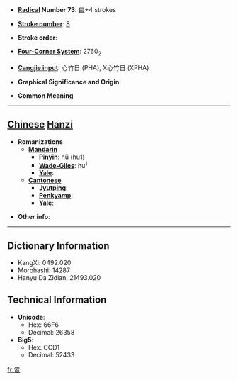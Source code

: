 * '''[[Wiktionary:Chinese radical index| Radical]] Number 73''': [[Wiktionary:Chinese radical index 曰|曰]]+4 strokes

* '''[[Wiktionary:Chinese total strokes index|Stroke number]]''': [[Wiktionary:Chinese total strokes index 8|8]]

* '''Stroke order''': 

* '''[[Wiktionary:Chinese four corner index|Four-Corner System]]''': 2760<sub>2</sub>

* '''[[Wiktionary:Chinese Cangjie index|Cangjie input]]''': 心竹日 (PHA), X心竹日 (XPHA)

* '''Graphical Significance and Origin''': 

* '''Common Meaning'''

----

== [[Chinese]] [[Hanzi]] ==

* '''Romanizations'''
** '''[[Mandarin]]'''
*** '''[[Pinyin]]''': hū (hu1)
*** '''[[Wade-Giles]]''': hu<sup>1</sup>
*** '''[[Yale]]''': 
** '''[[Cantonese]]'''
*** '''[[Jyutping]]''':
*** '''[[Penkyamp]]''': 
*** '''[[Yale]]''': 

* '''Other info''': 

----

== Dictionary Information ==

* KangXi: 0492.020
* Morohashi: 14287
* Hanyu Da Zidian: 21493.020

== Technical Information ==

* '''Unicode''':
** Hex: 66F6
** Decimal: 26358
* '''Big5''':
** Hex: CCD1
** Decimal: 52433

[[fr:曶]]